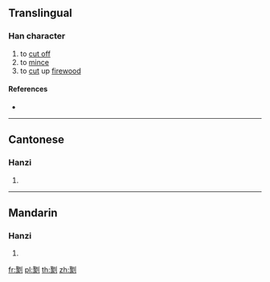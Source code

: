 ==Translingual==

===Han character===
{{Han char|rn=18|rad=刀|as=14|sn=16|four=|canj=SOLN|ids=⿰聚刂}}

# to [[cut off]]
# to [[mince]]
# to [[cut]] up [[firewood]]

====References====
* {{Han ref|kx=0145.030|hdz=10360.110|uh=350C|ud=13580}}

----

==Cantonese==

===Hanzi===
{{yue-hanzi|jyut=[[sei3]], [[tam3]], [[zap3]], [[zau6]], [[zek3]], [[zik3]]|y=sei3, tam3, jap3, jau6, jek3, jik3}}

# {{defn|lang=yue|sort=刀14}}

----

==Mandarin==

===Hanzi===
{{cmn-hanzi|pin=[[zòu]] ([[zou4]])|wg=tsou<sup>4</sup>}}

# {{defn|lang=cmn|sort=刀14}}

[[fr:㔌]]
[[pl:㔌]]
[[th:㔌]]
[[zh:㔌]]